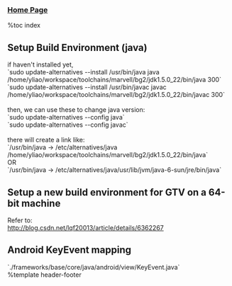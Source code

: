 
=== [[index|Home Page]] ===

%toc index

== Setup Build Environment (java) ==
if haven't installed yet,<br>
	`sudo update-alternatives --install /usr/bin/java java /home/yliao/workspace/toolchains/marvell/bg2/jdk1.5.0_22/bin/java 300`<br>
	`sudo update-alternatives --install /usr/bin/javac javac /home/yliao/workspace/toolchains/marvell/bg2/jdk1.5.0_22/bin/javac 300`<br>
<br>
then, we can use these to change java version:<br>
	`sudo update-alternatives --config java`<br>
	`sudo update-alternatives --config javac`<br>
<br>
there will create a link like:<br>
	`/usr/bin/java -> /etc/alternatives/java /home/yliao/workspace/toolchains/marvell/bg2/jdk1.5.0_22/bin/java`<br>
OR<br>
	`/usr/bin/java -> /etc/alternatives/java/usr/lib/jvm/java-6-sun/jre/bin/java`<br>

== Setup a new build environment for GTV on a 64-bit machine ==
Refer to:<br>
http://blog.csdn.net/lqf20013/article/details/6362267<br>

== Android KeyEvent mapping ==
`./frameworks/base/core/java/android/view/KeyEvent.java`<br>

%template header-footer

